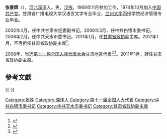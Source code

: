 '''张景辉'''（{{bd|1954年|1月|}}），[[河北|河北]][[深泽|深泽]]人。男，[[汉族|汉族]]。1969年11月参加工作，1974年10月加入[[中国共产党|中国共产党]]。甘肃省广播电视大学汉语言文学专业毕业，[[兰州大学|兰州大学]]函授学院经济管理专业毕业。

2002年4月，任中共甘肃省纪委副书记。2006年3月，任中共白银市委书记。2008年2月，任中共天水市委书记。2011年1月，任[[甘肃省政协|甘肃省政协]]副主席。2017年1月，不再担任甘肃省政协副主席<ref>{{cite news|title=刘立军、张津梁、张景辉不再担任政协甘肃省委员会副主席职务|url=http://www.thepaper.cn/newsDetail_forward_1600340|accessdate=2017-02-05|work=澎湃新闻|archive-date=2019-06-08|archive-url=https://web.archive.org/web/20190608103451/http://www.thepaper.cn/newsDetail_forward_1600340|dead-url=no}}</ref>。

2008年，当选[[第十一届全国人民代表大会|第十一届全国人民代表大会]]甘肃地区代表<ref>{{cite web|author=新华网|title=第十一届全国人大代表|url=http://news.xinhuanet.com/ziliao/2008-03/03/content_7708230.htm?node=36628|publisher=新华网|accessdate=2014-01-07|archive-date=2014-01-10|archive-url=https://web.archive.org/web/20140110211415/http://news.xinhuanet.com/ziliao/2008-03/03/content_7708230.htm?node=36628|dead-url=no}}</ref><ref>{{cite news|title=全国人大代表信息-张景辉|url= http://210.82.31.1:8084/delegate/viewDelegate.action?dbid=112540|accessdate=2013-04-05|newspaper=全国人大网|archive-url=https://web.archive.org/web/20140527213338/http://www.npc.gov.cn/delegate/viewDelegate.action?dbid=112540|archive-date=2014-05-27|dead-url=yes}}</ref>。2011年1月，转任甘肃省政协副主席。

==參考文獻==
{{reflist}}

{{-}}
{{start box}}
{{s-ppo|cpc}}
{{s-before|[[赵春|赵春]]}}
{{s-title|[[中国共产党天水市委员会|中国共产党天水市委员会]]书记|2008年2月-2011年7月}}
{{s-after|[[]]}}
{{s-before|[[]]}}
{{s-title|[[中国共产党白银市委员会|中国共产党白银市委员会]]书记|2006年3月-2008年2月}}
{{s-after|[[]]}}
{{end box}}

[[Category:张姓|Category:张姓]]
[[Category:深泽人|Category:深泽人]]
[[Category:第十一届全国人大代表|Category:第十一届全国人大代表]]
[[Category:中共白银市委书记|Category:中共白银市委书记]]
[[Category:中共天水市委书记|Category:中共天水市委书记]]
[[Category:甘肃省政协副主席|Category:甘肃省政协副主席]]